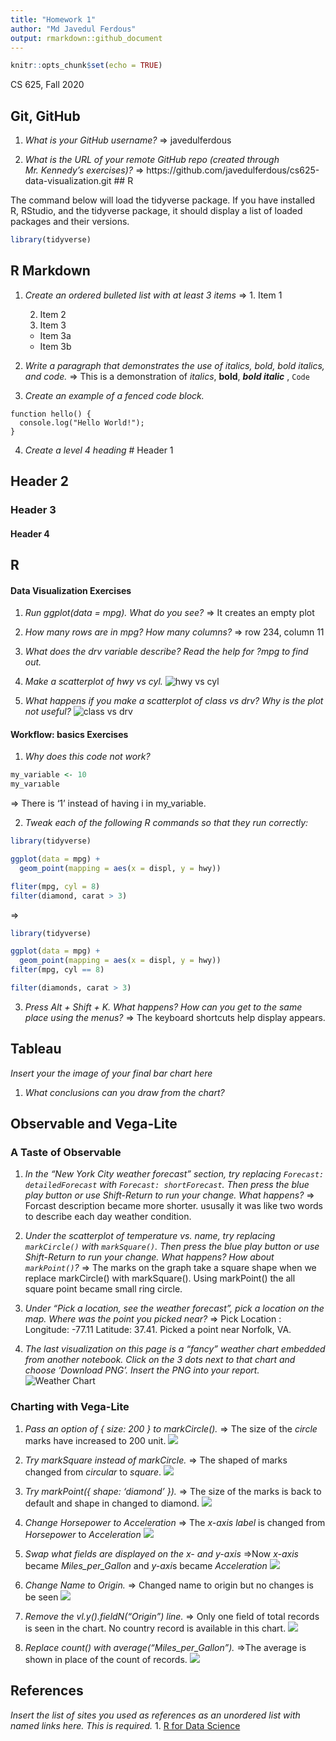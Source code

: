 ```yaml
---
title: "Homework 1"
author: "Md Javedul Ferdous"
output: rmarkdown::github_document
---
```


```r
knitr::opts_chunk$set(echo = TRUE)
```

CS 625, Fall 2020

## Git, GitHub

1. *What is your GitHub username?*
=> javedulferdous

2. *What is the URL of your remote GitHub repo (created through Mr. Kennedy's exercises)?*
=> https://github.com/javedulferdous/cs625-data-visualization.git
## R

The command below will load the tidyverse package.  If you have installed R, RStudio, and the tidyverse package, it should display a list of loaded packages and their versions.
```r
library(tidyverse)
```

## R Markdown 

1. *Create an ordered bulleted list with at least 3 items*
=> 1. Item 1
   2. Item 2
   3. Item 3
    + Item 3a
    + Item 3b

2. *Write a paragraph that demonstrates the use of italics, bold, bold italics, and code.*
=> This is a demonstration of *italics*, **bold**, ***bold italic*** , ```Code ```

3. *Create an example of a fenced code block.*

```
function hello() {
  console.log("Hello World!");
}
```

4. *Create a level 4 heading*
# Header 1

## Header 2

### Header 3

#### Header 4

## R 

#### Data Visualization Exercises

1. *Run ggplot(data = mpg). What do you see?*
=> It creates an empty plot

2. *How many rows are in mpg? How many columns?*
=> row 234, column 11
3. *What does the drv variable describe? Read the help for ?mpg to find out.*

4. *Make a scatterplot of hwy vs cyl.*
![hwy vs cyl](report_files/figure-gfm/Rplot.png)

5. *What happens if you make a scatterplot of class vs drv? Why is the plot not useful?*
![class vs drv](report_files/figure-gfm/Rplot01.png)

#### Workflow: basics Exercises

1. *Why does this code not work?*

```r
my_variable <- 10
my_varıable
```
=> There is '1' instead of having i in my_variable.

2. *Tweak each of the following R commands so that they run correctly:*

```r
library(tidyverse)

ggplot(data = mpg) + 
  geom_point(mapping = aes(x = displ, y = hwy))

fliter(mpg, cyl = 8)
filter(diamond, carat > 3)
```
=> 
```r
library(tidyverse)

ggplot(data = mpg) +
  geom_point(mapping = aes(x = displ, y = hwy))
filter(mpg, cyl == 8)

filter(diamonds, carat > 3)

```

3. *Press Alt + Shift + K. What happens? How can you get to the same place using the menus?*
=> The keyboard shortcuts help display appears.

## Tableau

*Insert your the image of your final bar chart here*

1. *What conclusions can you draw from the chart?*


## Observable and Vega-Lite

### A Taste of Observable

1. *In the "New York City weather forecast" section, try replacing `Forecast: detailedForecast` with `Forecast: shortForecast`. Then press the blue play button  or use Shift-Return to run your change. What happens?*
=> Forcast description became more shorter. ususally it was like two words to describe each day weather condition.

1. *Under the scatterplot of temperature vs. name, try replacing `markCircle()` with `markSquare()`. Then press the blue play button  or use Shift-Return to run your change. What happens? How about `markPoint()`?*
=> The marks on the graph take a square shape when we replace markCircle() with markSquare(). Using markPoint() the all square point became small ring circle.

1. *Under "Pick a location, see the weather forecast", pick a location on the map.  Where was the point you picked near?*
=> Pick Location : Longitude: -77.11     Latitude: 37.41.
   Picked a point near Norfolk, VA.


1. *The last visualization on this page is a "fancy" weather chart embedded from another notebook.  Click on the 3 dots next to that chart and choose 'Download PNG'.  Insert the PNG into your report.*
![Weather Chart](report_files/figure-gfm/a-taste-of-observable.png)

### Charting with Vega-Lite

1. *Pass an option of { size: 200 } to markCircle().*
=> The size of the *circle* marks have increased to 200 unit.
![](report_files/figure-gfm/vega-lite.png)

1. *Try markSquare instead of markCircle.*
=> The shaped of marks changed from *circular* to *square*.
![](report_files/figure-gfm/markSquare.png)

1. *Try markPoint({ shape: 'diamond' }).*
=> The size of the marks is back to default and shape in changed to diamond.
![](report_files/figure-gfm/diamond.png)

1. *Change Horsepower to Acceleration*
=> The *x-axis label* is changed from *Horsepower* to *Acceleration*
![](report_files/figure-gfm/Acceleration.png)

1. *Swap what fields are displayed on the x- and y-axis* 
=>Now *x-axis* became *Miles_per_Gallon* and *y-axi*s became *Acceleration*
![](report_files/figure-gfm/swap.png)

1. *Change Name to Origin.*
=> Changed name to origin but no changes is be seen
![](report_files/figure-gfm/origin.png)

1. *Remove the vl.y().fieldN("Origin") line.*
=> Only one field of total records is seen in the chart. No country record is available in this chart. 
![](report_files/figure-gfm/remove_y.png)

1. *Replace count() with average("Miles_per_Gallon").*
=>The average is shown in place of the count of records.
![](report_files/figure-gfm/average.png)

## References

*Insert the list of sites you used as references as an unordered list with named links here.  This is required.*
1. [R for Data Science](https://r4ds.had.co.nz/)
